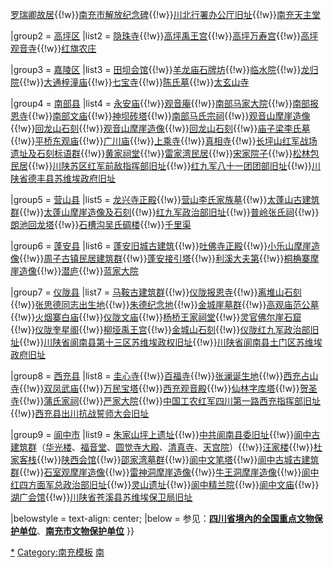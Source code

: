{{Navbox
|name = 南充市境内的四川省文物保护单位
|title = [[四川省文物保护单位|南充市境内的四川省文物保护单位]]
|style = text-align: left;
|state = {{{state<includeonly>|collapsed</includeonly>}}}

|group1 = [[顺庆区]]
|list1 = [[南充奎阁]]{{!w}}[[罗瑞卿故居]]{{!w}}[[南充市解放纪念碑]]{{!w}}[[川北行署办公厅旧址]]{{!w}}[[南充天主堂]]

|group2 = [[高坪区]]
|list2 = [[隐珠寺]]{{!w}}[[高坪禹王宫]]{{!w}}[[高坪万寿宫]]{{!w}}[[高坪观音寺]]{{!w}}[[红旗农庄]]

|group3 = [[嘉陵区]]
|list3 =  [[田坝会馆]]{{!w}}[[羊龙庙石牌坊]]{{!w}}[[临水院]]{{!w}}[[龙归院]]{{!w}}[[大通梓潼庙]]{{!w}}[[七宝寺]]{{!w}}[[陈氏墓]]{{!w}}[[太玄山寺]]

|group4 = [[南部县]]
|list4 = [[永安庙]]{{!w}}[[观音庵]]{{!w}}[[南部马家大院]]{{!w}}[[南部报恩寺]]{{!w}}[[南部文庙]]{{!w}}[[神坝砖塔]]{{!w}}[[南部马氏宗祠]]{{!w}}[[观音山摩崖造像]]{{!w}}[[回龙山石刻]]{{!w}}[[观音山摩崖造像]]{{!w}}[[回龙山石刻]]{{!w}}[[庙子梁李氏墓]]{{!w}}[[平桥东观庙]]{{!w}}[[广川庙]]{{!w}}[[上乘寺]]{{!w}}[[真相寺]]{{!w}}[[长坪山红军战场遗址及石刻标语群]]{{!w}}[[黄家祠堂]]{{!w}}[[雷家湾民居]]{{!w}}[[宋家院子]]{{!w}}[[松林包民居]]{{!w}}[[川陕苏区红军前敌指挥部旧址]]{{!w}}[[红九军八十一团团部旧址]]{{!w}}[[川陕省德丰县苏维埃政府旧址]]

|group5 = [[营山县]]
|list5 = [[龙兴寺正殿]]{{!w}}[[营山李氏家族墓]]{{!w}}[[太蓬山古建筑群]]{{!w}}[[太蓬山摩崖造像及石刻]]{{!w}}[[红九军政治部旧址]]{{!w}}[[普岭张氏祠]]{{!w}}[[朗池回龙塔]]{{!w}}[[石槽沟吴氏碉楼]]{{!w}}[[千里渠]]

|group6 = [[蓬安县]]
|list6 = [[蓬安旧城古建筑]]{{!w}}[[吐佛寺正殿]]{{!w}}[[小乐山摩崖造像]]{{!w}}[[周子古镇民居建筑群]]{{!w}}[[蓬安接引塔]]{{!w}}[[利溪大夫第]]{{!w}}[[桐桷寨摩崖造像]]{{!w}}[[潜庐]]{{!w}}[[蓝家大院]]

|group7 = [[仪陇县]]
|list7 = [[马鞍古建筑群]]{{!w}}[[仪陇报恩寺]]{{!w}}[[离堆山石刻]]{{!w}}[[张思德同志出生地]]{{!w}}[[朱德纪念地]]{{!w}}[[金城崖墓群]]{{!w}}[[高观庙范公墓]]{{!w}}[[火烟寨白庙]]{{!w}}[[仪陇文庙]]{{!w}}[[杨桥王家祠堂]]{{!w}}[[灵官佛尔崖石窟]]{{!w}}[[仪陇奎星阁]]{{!w}}[[柳垭禹王宫]]{{!w}}[[金城山石刻]]{{!w}}[[仪陇红九军政治部旧址]]{{!w}}[[川陕省阆南县第十三区苏维埃政权旧址]]{{!w}}[[川陕省阆南县土门区苏维埃政府旧址]]

|group8 = [[西充县]]
|list8 = [[圭心寺]]{{!w}}[[百福寺]]{{!w}}[[张澜诞生地]]{{!w}}[[西充占山寺]]{{!w}}[[双凤武庙]]{{!w}}[[万民宝塔]]{{!w}}[[西充观音殿]]{{!w}}[[仙林字库塔]]{{!w}}[[贺圣寺]]{{!w}}[[蒲氏家祠]]{{!w}}[[严家大院]]{{!w}}[[中国工农红军四川第一路西充指挥部旧址]]{{!w}}[[西充县出川抗战誓师大会旧址]]

|group9 = [[阆中市]]
|list9 = [[朱家山坪上遗址]]{{!w}}[[中共阆南县委旧址]]{{!w}}[[阆中古建筑群]]（[[华光楼]]、[[阆中圣约翰座堂|福音堂]]、[[圆觉寺大殿]]、[[阆中清真寺|清真寺]]、[[天宫院]]）{{!w}}[[汪家楼]]{{!w}}[[杜家客栈]]{{!w}}[[陕西会馆 (阆中)|陕西会馆]]{{!w}}[[邵家湾墓群]]{{!w}}[[阆中文笔塔]]{{!w}}[[阆中古城古建筑群]]{{!w}}[[石室观摩崖造像]]{{!w}}[[雷神洞摩崖造像]]{{!w}}[[牛王洞摩崖造像]]{{!w}}[[阆中红四方面军总政治部旧址]]{{!w}}[[灵山遗址]]{{!w}}[[阆中精兰院]]{{!w}}[[阆中文庙]]{{!w}}[[阆中湖广会馆|湖广会馆]]{{!w}}[[川陕省苍溪县苏维埃保卫局旧址]]

|belowstyle = text-align: center;
|below = 参见：'''[[四川全国重点文物保护单位列表|四川省境內的全国重点文物保护单位]]'''、'''[[南充市文物保护单位]]'''
}}<noinclude>
[[Category:南充文物保护单位|*]]
[[Category:南充模板]]
[[Category:四川省文物保护单位模板|南]]
</noinclude>